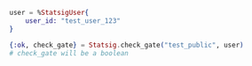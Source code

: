 ```elixir
user = %StatsigUser{
    user_id: "test_user_123"
}

{:ok, check_gate} = Statsig.check_gate("test_public", user)
# check_gate will be a boolean
```